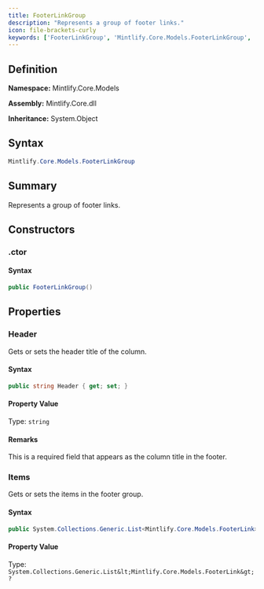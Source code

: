 ```yaml
---
title: FooterLinkGroup
description: "Represents a group of footer links."
icon: file-brackets-curly
keywords: ['FooterLinkGroup', 'Mintlify.Core.Models.FooterLinkGroup', 'Mintlify.Core.Models', 'class', 'System.Object']
---
```


## Definition

**Namespace:** Mintlify.Core.Models

**Assembly:** Mintlify.Core.dll

**Inheritance:** System.Object

## Syntax

```csharp
Mintlify.Core.Models.FooterLinkGroup
```

## Summary

Represents a group of footer links.

## Constructors

### .ctor

#### Syntax

```csharp
public FooterLinkGroup()
```

## Properties

### Header

Gets or sets the header title of the column.

#### Syntax

```csharp
public string Header { get; set; }
```

#### Property Value

Type: `string`

#### Remarks

This is a required field that appears as the column title in the footer.

### Items

Gets or sets the items in the footer group.

#### Syntax

```csharp
public System.Collections.Generic.List<Mintlify.Core.Models.FooterLink> Items { get; set; }
```

#### Property Value

Type: `System.Collections.Generic.List&lt;Mintlify.Core.Models.FooterLink&gt;?`

